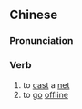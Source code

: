 {{also|下网}}
==Chinese==
{{zh-forms|s=下网}}

===Pronunciation===
{{zh-pron
|m=xiàwǎng
|c=haa6 mong5
|cat=v
}}

===Verb===
{{zh-verb}}

# to [[cast]] a [[net]]
# to [[go]] [[offline]]